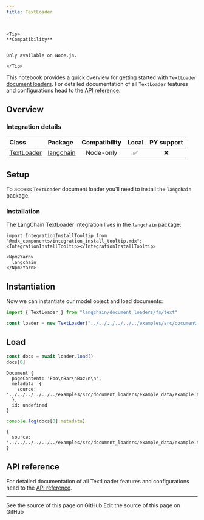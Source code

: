 ```yaml
---
title: TextLoader
---
```


```{=mdx}

<Tip>
**Compatibility**


Only available on Node.js.

</Tip>

```

This notebook provides a quick overview for getting started with `TextLoader` [document loaders](/oss/javascript/integrations/document_loaders). For detailed documentation of all `TextLoader` features and configurations head to the [API reference](https://api.js.langchain.com/classes/langchain.document_loaders_fs_text.TextLoader.html).

## Overview

### Integration details

| Class | Package | Compatibility | Local | PY support |
| :--- | :--- | :---: | :---: |  :---: |
| [TextLoader](https://api.js.langchain.com/classes/langchain.document_loaders_fs_text.TextLoader.html) | [langchain](https://api.js.langchain.com/modules/langchain.document_loaders_fs_text.html) | Node-only | ✅ | ❌ |

## Setup

To access `TextLoader` document loader you'll need to install the `langchain` package.

### Installation

The LangChain TextLoader integration lives in the `langchain` package:

```{=mdx}
import IntegrationInstallTooltip from "@mdx_components/integration_install_tooltip.mdx";
<IntegrationInstallTooltip></IntegrationInstallTooltip>

<Npm2Yarn>
  langchain
</Npm2Yarn>

```

## Instantiation

Now we can instantiate our model object and load documents:

```typescript
import { TextLoader } from "langchain/document_loaders/fs/text"

const loader = new TextLoader("../../../../../../examples/src/document_loaders/example_data/example.txt")
```

## Load

```typescript
const docs = await loader.load()
docs[0]
```

```output
Document {
  pageContent: 'Foo\nBar\nBaz\n\n',
  metadata: {
    source: '../../../../../../examples/src/document_loaders/example_data/example.txt'
  },
  id: undefined
}
```

```typescript
console.log(docs[0].metadata)
```

```output
{
  source: '../../../../../../examples/src/document_loaders/example_data/example.txt'
}
```

## API reference

For detailed documentation of all TextLoader features and configurations head to the [API reference](https://api.js.langchain.com/classes/langchain.document_loaders_fs_text.TextLoader.html).

---

<CardGroup cols={2}>
  <Card title="View Source" icon="eye" href="https://github.com/langchain-ai/docs/blob/main/src/oss/javascript/integrations/document_loaders/file_loaders/text.mdx">
    See the source of this page on GitHub
  </Card>
  <Card title="Edit Source" icon="pen-to-square" href="https://github.com/langchain-ai/docs/edit/main/src/oss/javascript/integrations/document_loaders/file_loaders/text.mdx">
    Edit the source of this page on GitHub
  </Card>
</CardGroup>
